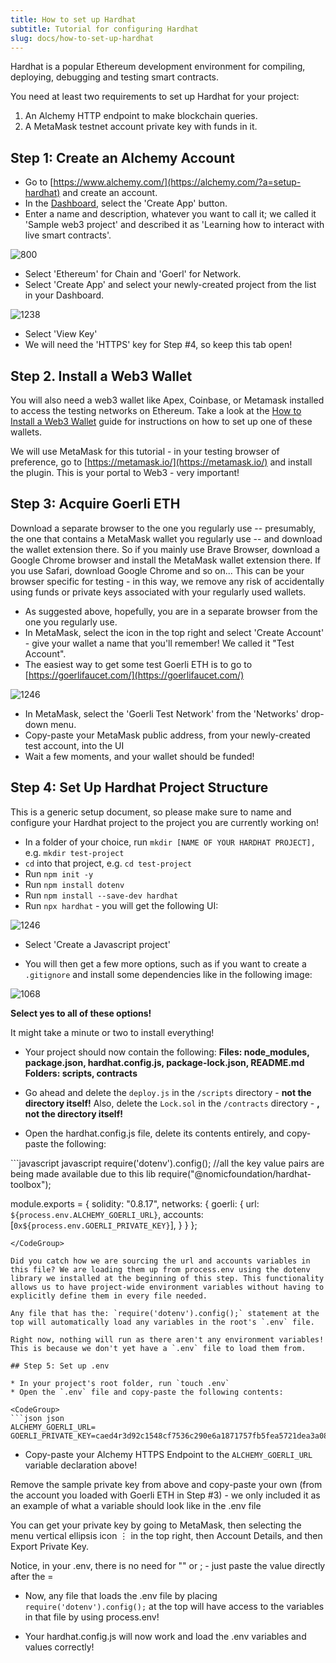 ```yaml
---
title: How to set up Hardhat
subtitle: Tutorial for configuring Hardhat
slug: docs/how-to-set-up-hardhat
---
```



Hardhat is a popular Ethereum development environment for compiling, deploying, debugging and testing smart contracts.

You need at least two requirements to set up Hardhat for your project:

1. An Alchemy HTTP endpoint to make blockchain queries.
2. A MetaMask testnet account private key with funds in it.

## Step 1: Create an Alchemy Account

* Go to [https://www.alchemy.com/](https://alchemy.com/?a=setup-hardhat) and create an account.
* In the [Dashboard](https://dashboard.alchemy.com/), select the 'Create App' button.
* Enter a name and description, whatever you want to call it; we called it 'Sample web3 project' and described it as 'Learning how to interact with live smart contracts'.

![800](/images/bb9e292-Screenshot_2023-01-26_at_7.49.47_PM.png "Screenshot 2023-01-26 at 7.49.47 PM.png")

* Select 'Ethereum' for Chain and 'Goerl' for Network.
* Select 'Create App' and select your newly-created project from the list in your Dashboard.

![1238](/images/214f65e-Screenshot_2023-01-26_at_7.52.05_PM.png "Screenshot 2023-01-26 at 7.52.05 PM.png")

* Select 'View Key'
* We will need the 'HTTPS' key for Step #4, so keep this tab open!

## Step 2. Install a Web3 Wallet

You will also need a web3 wallet like Apex, Coinbase, or Metamask installed to access the testing networks on Ethereum. Take a look at the [How to Install a Web3 Wallet](/docs/how-to-install-a-web3-wallet) guide for instructions on how to set up one of these wallets.

We will use MetaMask for this tutorial - in your testing browser of preference, go to [https://metamask.io/](https://metamask.io/) and install the plugin. This is your portal to Web3 - very important!

## Step 3: Acquire Goerli ETH

<Info>
  Download a separate browser to the one you regularly use -- presumably, the one that contains a MetaMask wallet you regularly use -- and download the wallet extension there. So if you mainly use Brave Browser, download a Google Chrome browser and install the MetaMask wallet extension there. If you use Safari, download Google Chrome and so on... This can be your browser specific for testing - in this way, we remove any risk of accidentally using funds or private keys associated with your regularly used wallets.
</Info>

* As suggested above, hopefully, you are in a separate browser from the one you regularly use.
* In MetaMask, select the icon in the top right and select 'Create Account' - give your wallet a name that you'll remember! We called it "Test Account".
* The easiest way to get some test Goerli ETH is to go to [https://goerlifaucet.com/](https://goerlifaucet.com/)

![1246](/images/279a137-Screenshot_2023-01-26_at_8.00.07_PM.png "Screenshot 2023-01-26 at 8.00.07 PM.png")

* In MetaMask, select the 'Goerli Test Network' from the 'Networks' drop-down menu.
* Copy-paste your MetaMask public address, from your newly-created test account, into the UI
* Wait a few moments, and your wallet should be funded!

## Step 4: Set Up Hardhat Project Structure

This is a generic setup document, so please make sure to name and configure your Hardhat project to the project you are currently working on!

* In a folder of your choice, run `mkdir [NAME OF YOUR HARDHAT PROJECT],` e.g. `mkdir test-project`
* `cd` into that project, e.g. `cd test-project`
* Run `npm init -y`
* Run `npm install dotenv`
* Run `npm install --save-dev hardhat`
* Run `npx hardhat` - you will get the following UI:

![1246](/images/44f4d00-Screenshot_2023-01-26_at_8.10.00_PM.png "Screenshot 2023-01-26 at 8.10.00 PM.png")

* Select 'Create a Javascript project'

* You will then get a few more options, such as if you want to create a `.gitignore` and install some dependencies like in the following image:

![1068](/images/7872740-Screenshot_2023-01-26_at_8.12.29_PM.png "Screenshot 2023-01-26 at 8.12.29 PM.png")

**Select yes to all of these options!**

It might take a minute or two to install everything!

* Your project should now contain the following: **Files: node\_modules, package.json, hardhat.config.js, package-lock.json, README.md** **Folders: scripts, contracts**

* Go ahead and delete the `deploy.js` in the `/scripts` directory - **not the directory itself!** Also, delete the `Lock.sol` in the `/contracts` directory - **, not the directory itself!**

* Open the hardhat.config.js file, delete its contents entirely, and copy-paste the following:

<CodeGroup>
  ```javascript javascript
  require('dotenv').config(); //all the key value pairs are being made available due to this lib
  require("@nomicfoundation/hardhat-toolbox");
      
  module.exports = {
    solidity: "0.8.17",
    networks: {
      goerli: {
        url: `${process.env.ALCHEMY_GOERLI_URL}`,
        accounts: [`0x${process.env.GOERLI_PRIVATE_KEY}`],
      }
    }
  };
  ```
</CodeGroup>

Did you catch how we are sourcing the url and accounts variables in this file? We are loading them up from process.env using the dotenv library we installed at the beginning of this step. This functionality allows us to have project-wide environment variables without having to explicitly define them in every file needed.

Any file that has the: `require('dotenv').config();` statement at the top will automatically load any variables in the root's `.env` file.

Right now, nothing will run as there aren't any environment variables! This is because we don't yet have a `.env` file to load them from.

## Step 5: Set up .env

* In your project's root folder, run `touch .env`
* Open the `.env` file and copy-paste the following contents:

<CodeGroup>
  ```json json
  ALCHEMY_GOERLI_URL=
  GOERLI_PRIVATE_KEY=caed4r3d92c1548cf7536c290e6a1871757fb5fea5721dea3a08c6d4abcd16cf
  ```
</CodeGroup>

* Copy-paste your Alchemy HTTPS Endpoint to the `ALCHEMY_GOERLI_URL` variable declaration above!

Remove the sample private key from above and copy-paste your own (from the account you loaded with Goerli ETH in Step #3) - we only included it as an example of what a variable should look like in the .env file

<Info>
  You can get your private key by going to MetaMask, then selecting the menu vertical ellipsis icon ⋮ in the top right, then Account Details, and then Export Private Key.

  Notice, in your .env, there is no need for "" or ; - just paste the value directly after the =
</Info>

* Now, any file that loads the .env file by placing `require('dotenv').config();` at the top will have access to the variables in that file by using process.env!

* Your hardhat.config.js will now work and load the .env variables and values correctly!
